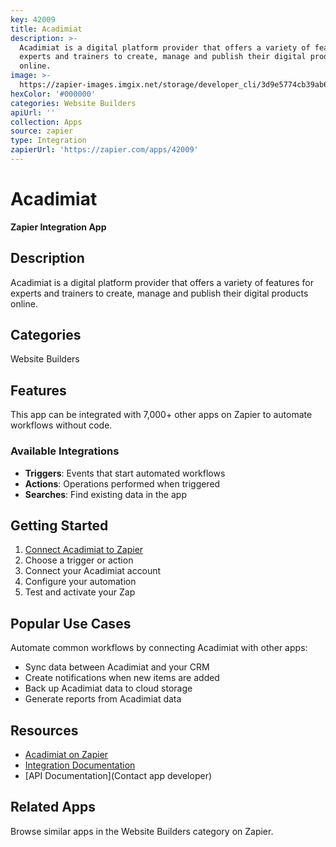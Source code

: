 ```yaml
---
key: 42009
title: Acadimiat
description: >-
  Acadimiat is a digital platform provider that offers a variety of features for
  experts and trainers to create, manage and publish their digital products
  online.
image: >-
  https://zapier-images.imgix.net/storage/developer_cli/3d9e5774cb39ab63561e861d4c2e5fa8.png?auto=format%2Ccompress&ixlib=python-3.0.0&q=50
hexColor: '#000000'
categories: Website Builders
apiUrl: ''
collection: Apps
source: zapier
type: Integration
zapierUrl: 'https://zapier.com/apps/42009'
---
```

# Acadimiat

**Zapier Integration App**

## Description

Acadimiat is a digital platform provider that offers a variety of features for experts and trainers to create, manage and publish their digital products online.

## Categories

Website Builders

## Features

This app can be integrated with 7,000+ other apps on Zapier to automate workflows without code.

### Available Integrations

- **Triggers**: Events that start automated workflows
- **Actions**: Operations performed when triggered
- **Searches**: Find existing data in the app

## Getting Started

1. [Connect Acadimiat to Zapier](https://zapier.com/apps/42009)
2. Choose a trigger or action
3. Connect your Acadimiat account
4. Configure your automation
5. Test and activate your Zap

## Popular Use Cases

Automate common workflows by connecting Acadimiat with other apps:

- Sync data between Acadimiat and your CRM
- Create notifications when new items are added
- Back up Acadimiat data to cloud storage
- Generate reports from Acadimiat data

## Resources

- [Acadimiat on Zapier](https://zapier.com/apps/42009)
- [Integration Documentation](https://zapier.com/apps/42009/integrations)
- [API Documentation](Contact app developer)

## Related Apps

Browse similar apps in the Website Builders category on Zapier.
